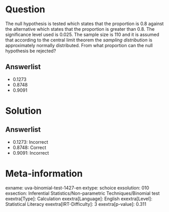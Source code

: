 Question
========

The null hypothesis is tested which states that the proportion is 0.8 against the alternative which states that the proportion is greater than 0.8. The significance level used is 0.025. The sample size is 110 and it is assumed that according to the central limit theorem the *sampling distribution* is approximately normally distributed. From what proportion can the null hypothesis be rejected?

Answerlist
----------

* 0.1273
* 0.8748
* 0.9091

Solution
========

Answerlist
----------

* 0.1273: Incorrect
* 0.8748: Correct
* 0.9091: Incorrect

Meta-information
================
exname: uva-binomial-test-1427-en
extype: schoice
exsolution: 010
exsection: Inferential Statistics/Non-parametric Techniques/Binomial test
exextra[Type]: Calculation
exextra[Language]: English
exextra[Level]: Statistical Literacy
exextra[IRT-Difficulty]: 3
exextra[p-value]: 0.311
